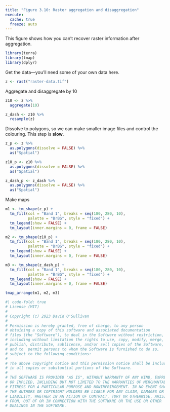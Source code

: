 ```yaml
---
title: "Figure 3.10: Raster aggregation and disaggregation"
execute: 
  cache: true
  freeze: auto
---
```


This figure shows how you can't recover raster information after aggregation.

```r
library(terra)
library(tmap)
library(dplyr)
```

Get the data&mdash;you'll need some of your own data here.

```r
z <- rast("raster-data.tif")
```

Aggregate and disaggregate by 10

```r
z10 <- z %>% 
  aggregate(10)

z_dash <- z10 %>%
  resample(z)
```

Dissolve to polygons, so we can make smaller image files and control the colouring. This step is **slow**.

```r
z_p <- z %>%
  as.polygons(dissolve = FALSE) %>%
  as("Spatial")

z10_p <- z10 %>%
  as.polygons(dissolve = FALSE) %>%
  as("Spatial")

z_dash_p <- z_dash %>%
  as.polygons(dissolve = FALSE) %>%
  as("Spatial")
```

Make maps

```r
m1 <- tm_shape(z_p) + 
  tm_fill(col = "Band 1", breaks = seq(180, 280, 10), 
          palette = "BrBG", style = "fixed") + 
  tm_legend(show = FALSE) + 
  tm_layout(inner.margins = 0, frame = FALSE)

m2 <- tm_shape(z10_p) + 
  tm_fill(col = "Band 1", breaks = seq(180, 280, 10), 
          palette = "BrBG", style = "fixed") + 
  tm_legend(show = FALSE) + 
  tm_layout(inner.margins = 0, frame = FALSE)

m3 <- tm_shape(z_dash_p) + 
  tm_fill(col = "Band 1", breaks = seq(180, 280, 10), 
          palette = "BrBG", style = "fixed") + 
  tm_legend(show = FALSE) + 
  tm_layout(inner.margins = 0, frame = FALSE)

tmap_arrange(m1, m2, m3)
```

```r
#| code-fold: true
# License (MIT)
#
# Copyright (c) 2023 David O'Sullivan
#
# Permission is hereby granted, free of charge, to any person
# obtaining a copy of this software and associated documentation
# files (the "Software"), to deal in the Software without restriction,
# including without limitation the rights to use, copy, modify, merge,
# publish, distribute, sublicense, and/or sell copies of the Software,
# and to  permit persons to whom the Software is furnished to do so,
# subject to the following conditions:
#
# The above copyright notice and this permission notice shall be included
# in all copies or substantial portions of the Software.
#
# THE SOFTWARE IS PROVIDED "AS IS", WITHOUT WARRANTY OF ANY KIND, EXPRESS
# OR IMPLIED, INCLUDING BUT NOT LIMITED TO THE WARRANTIES OF MERCHANTABILITY,
# FITNESS FOR A PARTICULAR PURPOSE AND NONINFRINGEMENT. IN NO EVENT SHALL
# THE AUTHORS OR COPYRIGHT HOLDERS BE LIABLE FOR ANY CLAIM, DAMAGES OR OTHER
# LIABILITY, WHETHER IN AN ACTION OF CONTRACT, TORT OR OTHERWISE, ARISING
# FROM, OUT OF OR IN CONNECTION WITH THE SOFTWARE OR THE USE OR OTHER
# DEALINGS IN THE SOFTWARE.
```